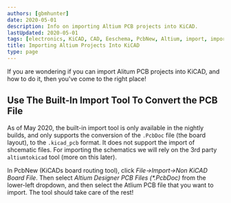 ```yaml
---
authors: [gbmhunter]
date: 2020-05-01
description: Info on importing Altium PCB projects into KiCAD.
lastUpdated: 2020-05-01
tags: [electronics, KiCAD, CAD, Eeschema, PcbNew, Altium, import, importing, PCB]
title: Importing Altium Projects Into KiCAD
type: page
---
```


<WarningIsNotes />

If you are wondering if you can import Alitum PCB projects into KiCAD, and how to do it, then you've come to the right place!

## Use The Built-In Import Tool To Convert the PCB File

As of May 2020, the built-in import tool is only available in the nightly builds, and only supports the conversion of the `.PcbDoc` file (the board layout), to the `.kicad_pcb` format. It does not support the import of shcematic files. For importing the schematics we will rely on the 3rd party `altiumtokicad` tool (more on this later).

In PcbNew (KiCADs board routing tool), click _File->Import->Non KiCAD Board File_. Then select _Altium Designer PCB Files (*.PcbDoc)_ from the lower-left dropdown, and then select the Atlium PCB file that you want to import. The tool should take care of the rest!
